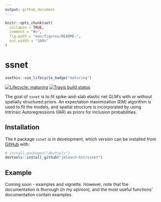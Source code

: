 ```yaml
---
output: github_document
---
```


<!-- README.md is generated from README.Rmd. Please edit that file -->

```r
knitr::opts_chunk$set(
  collapse = TRUE,
  comment = "#>",
  fig.path = "man/figures/README-",
  out.width = "100%"
)
```

# ssnet

<!-- badges: start -->
```r
usethis::use_lifecycle_badge("maturing")
```
[![Lifecycle: maturing](https://img.shields.io/badge/lifecycle-maturing-blue.svg)](https://www.tidyverse.org/lifecycle/#maturing)
[![Travis build status](https://travis-ci.org/jmleach-bst/ssnet.svg?branch=master)](https://travis-ci.org/jmleach-bst/ssnet)
<!-- badges: end -->

The goal of `ssnet` is to fit spike-and-slab elastic net GLM's with or without spatially structured priors. An expectation maximization (EM) algorithm is used to fit the models, and spatial structure is incorporated by using Intrinsic Autoregressions (IAR) as priors for inclusion probabilities.

## Installation

<!-- You can install the released version of ssnet from [CRAN](https://CRAN.R-project.org) with: -->

<!-- ``` r -->
<!-- install.packages("ssnet") -->
<!-- ``` -->

The `R` package `ssnet` is in development, which version can be installed from [GitHub](https://github.com/) with:

``` r
# install.packages("devtools")
devtools::install_github("jmleach-bst/ssnet")
```
## Example

Coming soon - examples and vignette. However, note that the documentation is thorough (in my opinion), and the most useful functions' documentation contain examples. 
